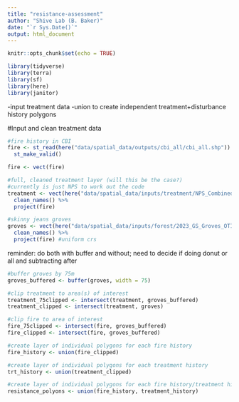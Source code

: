 ```yaml
---
title: "resistance-assessment"
author: "Shive Lab (B. Baker)"
date: "`r Sys.Date()`"
output: html_document
---
```


```r
knitr::opts_chunk$set(echo = TRUE)

library(tidyverse)
library(terra)
library(sf)
library(here)
library(janitor)

```

-input treatment data
-union to create independent treatment+disturbance history polygons



#Input and clean treatment data


```r

#fire history in CBI
fire <- st_read(here("data/spatial_data/outputs/cbi_all/cbi_all.shp")) %>%   #CBI
  st_make_valid()

fire <- vect(fire)  

#full, cleaned treatment layer (will this be the case?)
#currently is just NPS to work out the code
treatment <- vect(here("data/spatial_data/inputs/treatment/NPS_Combined_TrtFile_1966_2023/NPS_Combined_TrtFile_1966_2023.shp")) %>% #add treatment data
  clean_names() %>% 
  project(fire)

#skinny jeans groves
groves <- vect(here("data/spatial_data/inputs/forest/2023_GS_Groves_OTI_public.gdb"), layer = "OGS_Groves_2023_97_public") %>%
  clean_names() %>% 
  project(fire) #uniform crs


```

reminder: do both with buffer and without; need to decide if doing donut or all and subtracting after
```r

#buffer groves by 75m
groves_buffered <- buffer(groves, width = 75)

#clip treatment to area(s) of interest
treatment_75clipped <- intersect(treatment, groves_buffered)
treatment_clipped <- intersect(treatment, groves)

#clip fire to area of interest
fire_75clipped <- intersect(fire, groves_buffered)
fire_clipped <- intersect(fire, groves_buffered)

```



```r

#create layer of individual polygons for each fire history
fire_history <- union(fire_clipped)

#create layer of individual polygons for each treatment history
trt_history <- union(treatment_clipped)

#create layer of individual polygons for each fire history/treatment history
resistance_polyons <- union(fire_history, treatment_history)

```



